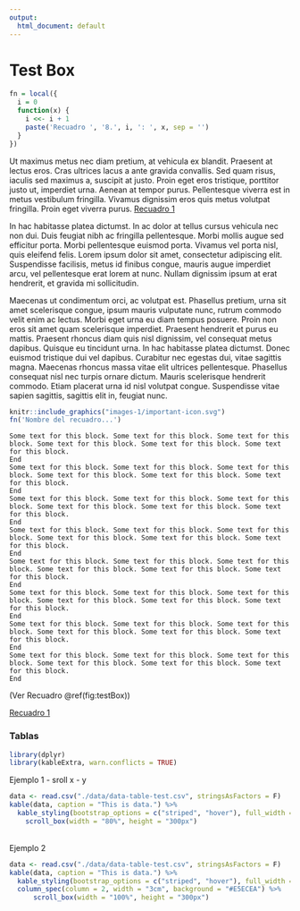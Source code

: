 ```yaml
---
output:
  html_document: default
---
```


# Test Box

```r
fn = local({
  i = 0
  function(x) {
    i <<- i + 1
    paste('Recuadro ', '8.', i, ': ', x, sep = '')
  }
})
```

Ut maximus metus nec diam pretium, at vehicula ex blandit. Praesent at lectus eros. Cras ultrices lacus a ante gravida convallis. Sed quam risus, iaculis sed maximus a, suscipit at justo. Proin eget eros tristique, porttitor justo ut, imperdiet urna. Aenean at tempor purus. Pellentesque viverra est in metus vestibulum fringilla. Vivamus dignissim eros quis metus volutpat fringilla. Proin eget viverra purus. [Recuadro 1](#fig:testBox)

In hac habitasse platea dictumst. In ac dolor at tellus cursus vehicula nec non dui. Duis feugiat nibh ac fringilla pellentesque. Morbi mollis augue sed efficitur porta. Morbi pellentesque euismod porta. Vivamus vel porta nisl, quis eleifend felis. Lorem ipsum dolor sit amet, consectetur adipiscing elit. Suspendisse facilisis, metus id finibus congue, mauris augue imperdiet arcu, vel pellentesque erat lorem at nunc. Nullam dignissim ipsum at erat hendrerit, et gravida mi sollicitudin.

Maecenas ut condimentum orci, ac volutpat est. Phasellus pretium, urna sit amet scelerisque congue, ipsum mauris vulputate nunc, rutrum commodo velit enim ac lectus. Morbi eget urna eu diam tempus posuere. Proin non eros sit amet quam scelerisque imperdiet. Praesent hendrerit et purus eu mattis. Praesent rhoncus diam quis nisl dignissim, vel consequat metus dapibus. Quisque eu tincidunt urna. In hac habitasse platea dictumst. Donec euismod tristique dui vel dapibus. Curabitur nec egestas dui, vitae sagittis magna. Maecenas rhoncus massa vitae elit ultrices pellentesque. Phasellus consequat nisl nec turpis ornare dictum. Mauris scelerisque hendrerit commodo. Etiam placerat urna id nisl volutpat congue. Suspendisse vitae sapien sagittis, sagittis elit in, feugiat nunc.

<div class="note-box">
```r
knitr::include_graphics("images-1/important-icon.svg")
fn('Nombre del recuadro...')
```
</div>



```block
Some text for this block. Some text for this block. Some text for this block. Some text for this block. Some text for this block. Some text for this block.
End
Some text for this block. Some text for this block. Some text for this block. Some text for this block. Some text for this block. Some text for this block.
End
Some text for this block. Some text for this block. Some text for this block. Some text for this block. Some text for this block. Some text for this block.
End
Some text for this block. Some text for this block. Some text for this block. Some text for this block. Some text for this block. Some text for this block.
End
Some text for this block. Some text for this block. Some text for this block. Some text for this block. Some text for this block. Some text for this block.
End
Some text for this block. Some text for this block. Some text for this block. Some text for this block. Some text for this block. Some text for this block.
End
Some text for this block. Some text for this block. Some text for this block. Some text for this block. Some text for this block. Some text for this block.
End
Some text for this block. Some text for this block. Some text for this block. Some text for this block. Some text for this block. Some text for this block.
End
```

(Ver Recuadro \@ref(fig:testBox))

[Recuadro 1](#fig:testBox)

### Tablas

```r
library(dplyr)
library(kableExtra, warn.conflicts = TRUE)
```  

Ejemplo 1 - sroll x - y

```r
data <- read.csv("./data/data-table-test.csv", stringsAsFactors = F)
kable(data, caption = "This is data.") %>%
  kable_styling(bootstrap_options = c("striped", "hover"), full_width = T, font_size = 16) %>%
    scroll_box(width = "80%", height = "300px")
```

<br>
Ejemplo 2

```r
data <- read.csv("./data/data-table-test.csv", stringsAsFactors = F)
kable(data, caption = "This is data.") %>%
  kable_styling(bootstrap_options = c("striped", "hover"), full_width = T, font_size = 16) %>%
  column_spec(column = 2, width = "3cm", background = "#E5ECEA") %>%
      scroll_box(width = "100%", height = "300px")
```


